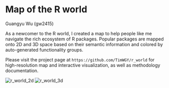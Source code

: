 # Map of the R world

Guangyu Wu (gw2415)

As a newcomer to the R world, I created a map to help people like me navigate the rich ecosystem of R packages. Popular packages are mapped onto 2D and 3D space based on their semantic information and colored by auto-generated functionality groups.

Please visit the project page at `https://github.com/TimWGY/r_world` for high-resolution map and interactive visualization, as well as methodology documentation.

![r_world_2d](resources/map_of_r_world/r_world_2d_compressed.png)
![r_world_3d](resources/map_of_r_world/r_world_3d_static.png)
